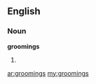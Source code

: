 ==English==
===Noun===
'''groomings'''
# {{plural of|[[grooming]]}}

[[ar:groomings]]
[[my:groomings]]